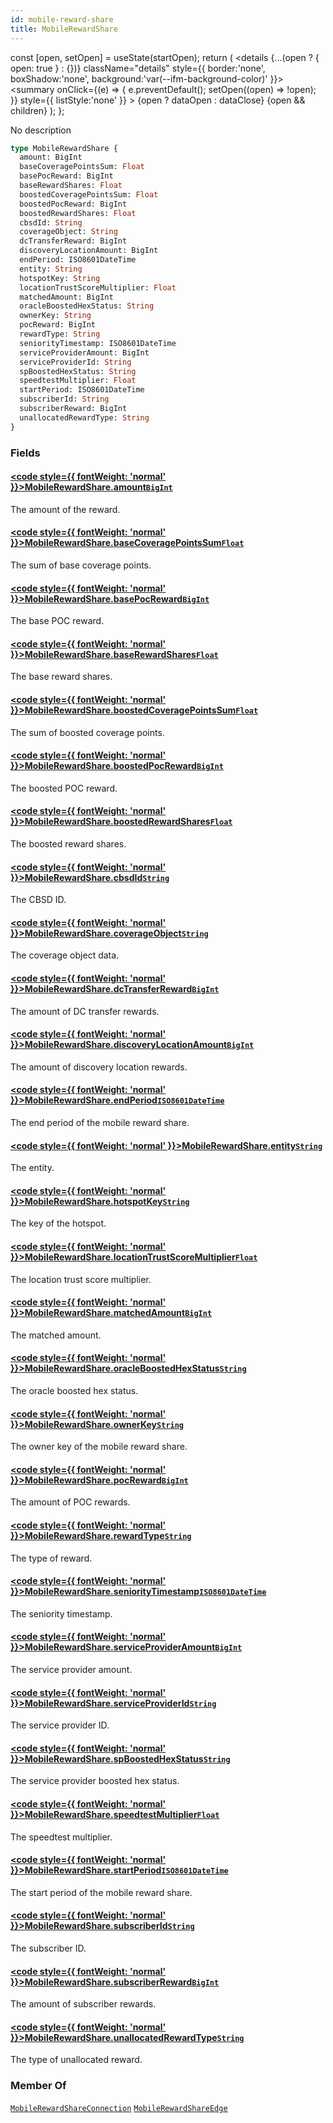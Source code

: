 ```yaml
---
id: mobile-reward-share
title: MobileRewardShare
---
```









  const [open, setOpen] = useState(startOpen);
  return (
    <details {...(open ? { open: true } : {})} className="details" style={{ border:'none', boxShadow:'none', background:'var(--ifm-background-color)' }}>
      <summary
        onClick={(e) => {
          e.preventDefault();
          setOpen((open) => !open);
        }}
        style={{ listStyle:'none' }}
      >
      {open ? dataOpen : dataClose}
      </summary>
      {open && children}
    </details>
  );
};








No description


```graphql
type MobileRewardShare {
  amount: BigInt
  baseCoveragePointsSum: Float
  basePocReward: BigInt
  baseRewardShares: Float
  boostedCoveragePointsSum: Float
  boostedPocReward: BigInt
  boostedRewardShares: Float
  cbsdId: String
  coverageObject: String
  dcTransferReward: BigInt
  discoveryLocationAmount: BigInt
  endPeriod: ISO8601DateTime
  entity: String
  hotspotKey: String
  locationTrustScoreMultiplier: Float
  matchedAmount: BigInt
  oracleBoostedHexStatus: String
  ownerKey: String
  pocReward: BigInt
  rewardType: String
  seniorityTimestamp: ISO8601DateTime
  serviceProviderAmount: BigInt
  serviceProviderId: String
  spBoostedHexStatus: String
  speedtestMultiplier: Float
  startPeriod: ISO8601DateTime
  subscriberId: String
  subscriberReward: BigInt
  unallocatedRewardType: String
}
```




### Fields

#### [<code style={{ fontWeight: 'normal' }}>MobileRewardShare.<b>amount</b></code>](#)<Bullet />[`BigInt`](/schema/types/scalars/big-int.mdx) <Badge class="badge badge--secondary" text="scalar"/> 
The amount of the reward.


#### [<code style={{ fontWeight: 'normal' }}>MobileRewardShare.<b>baseCoveragePointsSum</b></code>](#)<Bullet />[`Float`](/schema/types/scalars/float.mdx) <Badge class="badge badge--secondary" text="scalar"/> 
The sum of base coverage points.


#### [<code style={{ fontWeight: 'normal' }}>MobileRewardShare.<b>basePocReward</b></code>](#)<Bullet />[`BigInt`](/schema/types/scalars/big-int.mdx) <Badge class="badge badge--secondary" text="scalar"/> 
The base POC reward.


#### [<code style={{ fontWeight: 'normal' }}>MobileRewardShare.<b>baseRewardShares</b></code>](#)<Bullet />[`Float`](/schema/types/scalars/float.mdx) <Badge class="badge badge--secondary" text="scalar"/> 
The base reward shares.


#### [<code style={{ fontWeight: 'normal' }}>MobileRewardShare.<b>boostedCoveragePointsSum</b></code>](#)<Bullet />[`Float`](/schema/types/scalars/float.mdx) <Badge class="badge badge--secondary" text="scalar"/> 
The sum of boosted coverage points.


#### [<code style={{ fontWeight: 'normal' }}>MobileRewardShare.<b>boostedPocReward</b></code>](#)<Bullet />[`BigInt`](/schema/types/scalars/big-int.mdx) <Badge class="badge badge--secondary" text="scalar"/> 
The boosted POC reward.


#### [<code style={{ fontWeight: 'normal' }}>MobileRewardShare.<b>boostedRewardShares</b></code>](#)<Bullet />[`Float`](/schema/types/scalars/float.mdx) <Badge class="badge badge--secondary" text="scalar"/> 
The boosted reward shares.


#### [<code style={{ fontWeight: 'normal' }}>MobileRewardShare.<b>cbsdId</b></code>](#)<Bullet />[`String`](/schema/types/scalars/string.mdx) <Badge class="badge badge--secondary" text="scalar"/> 
The CBSD ID.


#### [<code style={{ fontWeight: 'normal' }}>MobileRewardShare.<b>coverageObject</b></code>](#)<Bullet />[`String`](/schema/types/scalars/string.mdx) <Badge class="badge badge--secondary" text="scalar"/> 
The coverage object data.


#### [<code style={{ fontWeight: 'normal' }}>MobileRewardShare.<b>dcTransferReward</b></code>](#)<Bullet />[`BigInt`](/schema/types/scalars/big-int.mdx) <Badge class="badge badge--secondary" text="scalar"/> 
The amount of DC transfer rewards.


#### [<code style={{ fontWeight: 'normal' }}>MobileRewardShare.<b>discoveryLocationAmount</b></code>](#)<Bullet />[`BigInt`](/schema/types/scalars/big-int.mdx) <Badge class="badge badge--secondary" text="scalar"/> 
The amount of discovery location rewards.


#### [<code style={{ fontWeight: 'normal' }}>MobileRewardShare.<b>endPeriod</b></code>](#)<Bullet />[`ISO8601DateTime`](/schema/types/scalars/iso8601-date-time.mdx) <Badge class="badge badge--secondary" text="scalar"/> 
The end period of the mobile reward share.


#### [<code style={{ fontWeight: 'normal' }}>MobileRewardShare.<b>entity</b></code>](#)<Bullet />[`String`](/schema/types/scalars/string.mdx) <Badge class="badge badge--secondary" text="scalar"/> 
The entity.


#### [<code style={{ fontWeight: 'normal' }}>MobileRewardShare.<b>hotspotKey</b></code>](#)<Bullet />[`String`](/schema/types/scalars/string.mdx) <Badge class="badge badge--secondary" text="scalar"/> 
The key of the hotspot.


#### [<code style={{ fontWeight: 'normal' }}>MobileRewardShare.<b>locationTrustScoreMultiplier</b></code>](#)<Bullet />[`Float`](/schema/types/scalars/float.mdx) <Badge class="badge badge--secondary" text="scalar"/> 
The location trust score multiplier.


#### [<code style={{ fontWeight: 'normal' }}>MobileRewardShare.<b>matchedAmount</b></code>](#)<Bullet />[`BigInt`](/schema/types/scalars/big-int.mdx) <Badge class="badge badge--secondary" text="scalar"/> 
The matched amount.


#### [<code style={{ fontWeight: 'normal' }}>MobileRewardShare.<b>oracleBoostedHexStatus</b></code>](#)<Bullet />[`String`](/schema/types/scalars/string.mdx) <Badge class="badge badge--secondary" text="scalar"/> 
The oracle boosted hex status.


#### [<code style={{ fontWeight: 'normal' }}>MobileRewardShare.<b>ownerKey</b></code>](#)<Bullet />[`String`](/schema/types/scalars/string.mdx) <Badge class="badge badge--secondary" text="scalar"/> 
The owner key of the mobile reward share.


#### [<code style={{ fontWeight: 'normal' }}>MobileRewardShare.<b>pocReward</b></code>](#)<Bullet />[`BigInt`](/schema/types/scalars/big-int.mdx) <Badge class="badge badge--secondary" text="scalar"/> 
The amount of POC rewards.


#### [<code style={{ fontWeight: 'normal' }}>MobileRewardShare.<b>rewardType</b></code>](#)<Bullet />[`String`](/schema/types/scalars/string.mdx) <Badge class="badge badge--secondary" text="scalar"/> 
The type of reward.


#### [<code style={{ fontWeight: 'normal' }}>MobileRewardShare.<b>seniorityTimestamp</b></code>](#)<Bullet />[`ISO8601DateTime`](/schema/types/scalars/iso8601-date-time.mdx) <Badge class="badge badge--secondary" text="scalar"/> 
The seniority timestamp.


#### [<code style={{ fontWeight: 'normal' }}>MobileRewardShare.<b>serviceProviderAmount</b></code>](#)<Bullet />[`BigInt`](/schema/types/scalars/big-int.mdx) <Badge class="badge badge--secondary" text="scalar"/> 
The service provider amount.


#### [<code style={{ fontWeight: 'normal' }}>MobileRewardShare.<b>serviceProviderId</b></code>](#)<Bullet />[`String`](/schema/types/scalars/string.mdx) <Badge class="badge badge--secondary" text="scalar"/> 
The service provider ID.


#### [<code style={{ fontWeight: 'normal' }}>MobileRewardShare.<b>spBoostedHexStatus</b></code>](#)<Bullet />[`String`](/schema/types/scalars/string.mdx) <Badge class="badge badge--secondary" text="scalar"/> 
The service provider boosted hex status.


#### [<code style={{ fontWeight: 'normal' }}>MobileRewardShare.<b>speedtestMultiplier</b></code>](#)<Bullet />[`Float`](/schema/types/scalars/float.mdx) <Badge class="badge badge--secondary" text="scalar"/> 
The speedtest multiplier.


#### [<code style={{ fontWeight: 'normal' }}>MobileRewardShare.<b>startPeriod</b></code>](#)<Bullet />[`ISO8601DateTime`](/schema/types/scalars/iso8601-date-time.mdx) <Badge class="badge badge--secondary" text="scalar"/> 
The start period of the mobile reward share.


#### [<code style={{ fontWeight: 'normal' }}>MobileRewardShare.<b>subscriberId</b></code>](#)<Bullet />[`String`](/schema/types/scalars/string.mdx) <Badge class="badge badge--secondary" text="scalar"/> 
The subscriber ID.


#### [<code style={{ fontWeight: 'normal' }}>MobileRewardShare.<b>subscriberReward</b></code>](#)<Bullet />[`BigInt`](/schema/types/scalars/big-int.mdx) <Badge class="badge badge--secondary" text="scalar"/> 
The amount of subscriber rewards.


#### [<code style={{ fontWeight: 'normal' }}>MobileRewardShare.<b>unallocatedRewardType</b></code>](#)<Bullet />[`String`](/schema/types/scalars/string.mdx) <Badge class="badge badge--secondary" text="scalar"/> 
The type of unallocated reward.






### Member Of

[`MobileRewardShareConnection`](/schema/types/objects/mobile-reward-share-connection.mdx)  <Badge class="badge badge--secondary" text="object"/><Bullet />[`MobileRewardShareEdge`](/schema/types/objects/mobile-reward-share-edge.mdx)  <Badge class="badge badge--secondary" text="object"/>


